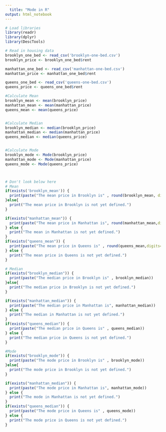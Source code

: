 ```yaml
---
  title: "Mode in R"
output: html_notebook
---
```

  ```r
# Load libraries
library(readr)
library(dplyr)
library(DescTools)
```
```r
# Read in housing data
brooklyn_one_bed <- read_csv('brooklyn-one-bed.csv')
brooklyn_price <- brooklyn_one_bed$rent

manhattan_one_bed <- read_csv('manhattan-one-bed.csv')
manhattan_price <- manhattan_one_bed$rent

queens_one_bed <- read_csv('queens-one-bed.csv')
queens_price <- queens_one_bed$rent

```

```r
#Calculate Mean
brooklyn_mean <- mean(brooklyn_price)
manhattan_mean <- mean(manhattan_price)
queens_mean <- mean(queens_price)



```

```r
#Calculate Median
brooklyn_median <- median(brooklyn_price)
manhattan_median <- median(manhattan_price)
queens_median <- median(queens_price)



```


```r
#Calculate Mode
brooklyn_mode <- Mode(brooklyn_price)
manhattan_mode <- Mode(manhattan_price)
queens_mode <- Mode(queens_price)




```


```r
# Don't look below here
# Mean
if(exists('brooklyn_mean')) {
  print(paste("The mean price in Brooklyn is" , round(brooklyn_mean, digits=2))) 
}else{
  print("The mean price in Brooklyn is not yet defined.")
}

if(exists("manhattan_mean")) {
  print(paste("The mean price in Manhattan is", round(manhattan_mean,digits=2)))
} else {
  print("The mean in Manhattan is not yet defined.")
}
if(exists("queens_mean")) {
  print(paste("The mean price in Queens is" , round(queens_mean,digits=2)))
} else {
  print("The mean price in Queens is not yet defined.")
}   

# Median
if(exists("brooklyn_median")) {
  print(paste("The median price in Brooklyn is" , brooklyn_median)) 
}else{
  print("The median price in Brooklyn is not yet defined.")
}

if(exists("manhattan_median")) {
  print(paste("The median price in Manhattan is", manhattan_median))
} else {
  print("The median in Manhattan is not yet defined.")
}
if(exists("queens_median")) {
  print(paste("The median price in Queens is" , queens_median))
} else {
  print("The median price in Queens is not yet defined.")
} 

#Mode
if(exists("brooklyn_mode")) {
  print(paste("The mode price in Brooklyn is" , brooklyn_mode)) 
}else{
  print("The mode price in Brooklyn is not yet defined.")
}

if(exists("manhattan_median")) {
  print(paste("The mode price in Manhattan is", manhattan_mode))
} else {
  print("The mode in Manhattan is not yet defined.")
}
if(exists("queens_median")) {
  print(paste("The mode price in Queens is" , queens_mode))
} else {
  print("The mode price in Queens is not yet defined.")
} 
```

